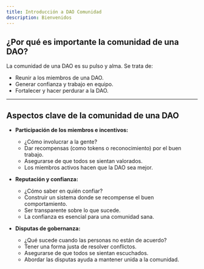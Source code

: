 ```yaml
---
title: Introducción a DAO Comunidad
description: Bienvenidos
---
```


## ¿Por qué es importante la comunidad de una DAO?

La comunidad de una DAO es su pulso y alma. Se trata de:

* Reunir a los miembros de una DAO.
* Generar confianza y trabajo en equipo.
* Fortalecer y hacer perdurar a la DAO.

---

## Aspectos clave de la comunidad de una DAO

* **Participación de los miembros e incentivos:**
  * ¿Cómo involucrar a la gente?
  * Dar recompensas (como tokens o reconocimiento) por el buen trabajo.
  * Asegurarse de que todos se sientan valorados.
  * Los miembros activos hacen que la DAO sea mejor.

* **Reputación y confianza:**
  * ¿Cómo saber en quién confiar?
  * Construir un sistema donde se recompense el buen comportamiento.
  * Ser transparente sobre lo que sucede.
  * La confianza es esencial para una comunidad sana.

* **Disputas de gobernanza:**
  * ¿Qué sucede cuando las personas no están de acuerdo?
  * Tener una forma justa de resolver conflictos.
  * Asegurarse de que todos se sientan escuchados. 
  * Abordar las disputas ayuda a mantener unida a la comunidad.